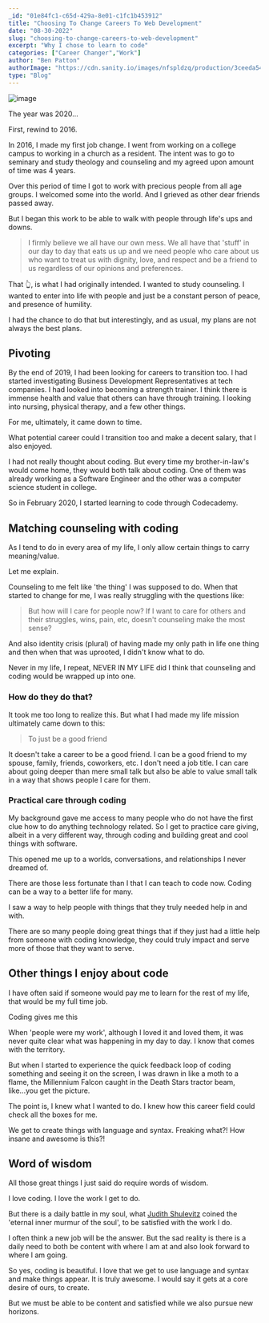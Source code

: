 ```yaml
---
_id: "01e84fc1-c65d-429a-8e01-c1fc1b453912"
title: "Choosing To Change Careers To Web Development"
date: "08-30-2022"
slug: "choosing-to-change-careers-to-web-development"
excerpt: "Why I chose to learn to code"
categories: ["Career Changer","Work"]
author: "Ben Patton"
authorImage: "https://cdn.sanity.io/images/nfspldzq/production/3ceeda54221c7c0614ecc51f955c7be39a1da34e-512x512.jpg"
type: "Blog"
---
```


![image](https://cdn.sanity.io/images/nfspldzq/production/491e022dabc8d1cff2cf4dc775566b25eb42fc81-1600x840.png?w=450)

The year was 2020...

First, rewind to 2016. 

In 2016, I made my first job change. I went from working on a college campus to working in a church as a resident. The intent was to go to seminary and study theology and counseling and my agreed upon amount of time was 4 years. 

Over this period of time I got to work with precious people from all age groups. I welcomed some into the world. And I grieved as other dear friends passed away. 

But I began this work to be able to walk with people through life's ups and downs. 

> I firmly believe we all have our own mess. We all have that 'stuff' in our day to day that eats us up and we need people who care about us who want to treat us with dignity, love, and respect and be a friend to us regardless of our opinions and preferences. 

That 👆, is what I had originally intended. I wanted to study counseling. I wanted to enter into life with people and just be a constant person of peace, and presence of humility. 

I had the chance to do that but interestingly, and as usual, my plans are not always the best plans. 

## Pivoting

By the end of 2019, I had been looking for careers to transition too. I had started investigating Business Development Representatives at tech companies. I had looked into becoming a strength trainer. I think there is immense health and value that others can have through training. I looking into nursing, physical therapy, and a few other things. 

For me, ultimately, it came down to time. 

What potential career could I transition too and make a decent salary, that I also enjoyed. 

I had not really thought about coding. But every time my brother-in-law's would come home, they would both talk about coding. One of them was already working as a Software Engineer and the other was a computer science student in college. 

So in February 2020, I started learning to code through Codecademy. 

## Matching counseling with coding

As I tend to do in every area of my life, I only allow certain things to carry meaning/value. 

Let me explain.

Counseling to me felt like 'the thing' I was supposed to do. When that started to change for me, I was really struggling with the questions like: 

> But how will I care for people now? 
> If I want to care for others and their struggles, wins, pain, etc, doesn't counseling make the most sense? 

And also identity crisis (plural) of having made my only path in life one thing and then when that was uprooted, I didn't know what to do. 

Never in my life, I repeat, NEVER IN MY LIFE did I think that counseling and coding would be wrapped up into one. 

### How do they do that? 

It took me too long to realize this. But what I had made my life mission ultimately came down to this: 

> To just be a good friend

It doesn't take a career to be a good friend. I can be a good friend to my spouse, family, friends, coworkers, etc. I don't need a job title. I can care about going deeper than mere small talk but also be able to value small talk in a way that shows people I care for them. 

### Practical care through coding

My background gave me access to many people who do not have the first clue how to do anything technology related. So I get to practice care giving, albeit in a very different way, through coding and building great and cool things with software. 

This opened me up to a worlds, conversations, and relationships I never dreamed of. 

There are those less fortunate than I that I can teach to code now. Coding can be a way to a better life for many. 

I saw a way to help people with things that they truly needed help in and with. 

There are so many people doing great things that if they just had a little help from someone with coding knowledge, they could truly impact and serve more of those that they want to serve. 

## Other things I enjoy about code

I have often said if someone would pay me to learn for the rest of my life, that would be my full time job. 

Coding gives me this

When 'people were my work', although I loved it and loved them, it was never quite clear what was happening in my day to day. I know that comes with the territory. 

But when I started to experience the quick feedback loop of coding something and seeing it on the screen, I was drawn in like a moth to a flame, the Millennium Falcon caught in the Death Stars tractor beam, like...you get the picture. 

The point is, I knew what I wanted to do. I knew how this career field could check all the boxes for me. 

We get to create things with language and syntax. Freaking what?! How insane and awesome is this?!

## Word of wisdom

All those great things I just said do require words of wisdom. 

I love coding. I love the work I get to do. 

But there is a daily battle in my soul, what [Judith Shulevitz](https://www.nytimes.com/2003/03/02/magazine/bring-back-the-sabbath.html) coined the 'eternal inner murmur of the soul', to be satisfied with the work I do. 

I often think a new job will be the answer. But the sad reality is there is a daily need to both be content with where I am at and also look forward to where I am going. 

So yes, coding is beautiful. I love that we get to use language and syntax and make things appear. It is truly awesome. I would say it gets at a core desire of ours, to create. 

But we must be able to be content and satisfied while we also pursue new horizons.  


